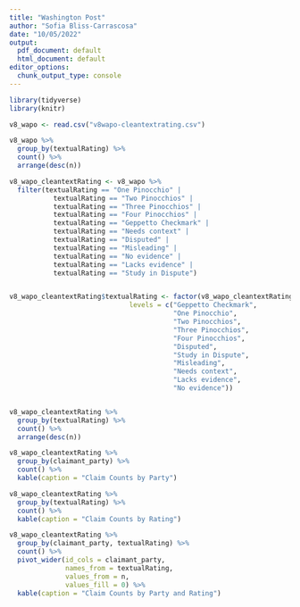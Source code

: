 ```yaml
---
title: "Washington Post"
author: "Sofia Bliss-Carrascosa"
date: "10/05/2022"
output:
  pdf_document: default
  html_document: default
editor_options:
  chunk_output_type: console
---
```


```r
library(tidyverse)
library(knitr)
```

```r
v8_wapo <- read.csv("v8wapo-cleantextrating.csv")

v8_wapo %>%
  group_by(textualRating) %>%
  count() %>%
  arrange(desc(n))

v8_wapo_cleantextRating <- v8_wapo %>%
  filter(textualRating == "One Pinocchio" |
           textualRating == "Two Pinocchios" |
           textualRating == "Three Pinocchios" |
           textualRating == "Four Pinocchios" |
           textualRating == "Geppetto Checkmark" |
           textualRating == "Needs context" |
           textualRating == "Disputed" |
           textualRating == "Misleading" |
           textualRating == "No evidence" |
           textualRating == "Lacks evidence" |
           textualRating == "Study in Dispute")


v8_wapo_cleantextRating$textualRating <- factor(v8_wapo_cleantextRating$textualRating, 
                              levels = c("Geppetto Checkmark", 
                                         "One Pinocchio", 
                                         "Two Pinocchios", 
                                         "Three Pinocchios", 
                                         "Four Pinocchios", 
                                         "Disputed",
                                         "Study in Dispute",
                                         "Misleading",
                                         "Needs context",
                                         "Lacks evidence",
                                         "No evidence"))


v8_wapo_cleantextRating %>%
  group_by(textualRating) %>%
  count() %>%
  arrange(desc(n))
```

```r
v8_wapo_cleantextRating %>%
  group_by(claimant_party) %>%
  count() %>%
  kable(caption = "Claim Counts by Party")

v8_wapo_cleantextRating %>%
  group_by(textualRating) %>%
  count() %>%
  kable(caption = "Claim Counts by Rating")

v8_wapo_cleantextRating %>%
  group_by(claimant_party, textualRating) %>%
  count() %>%
  pivot_wider(id_cols = claimant_party, 
              names_from = textualRating, 
              values_from = n,
              values_fill = 0) %>%
  kable(caption = "Claim Counts by Party and Rating")
```


